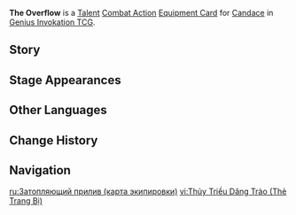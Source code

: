 {{About|the [[Genius Invokation TCG]] Equipment Card|[[Candace]]'s Constellation 6|The Overflow}}
{{Genius Invokation TCG Infobox
|title       = The Overflow
|id          = 212071
|image       = The Overflow Equipment Card.png
|type        = Equipment Card
|group       = Talent;Combat Action
|character   = Candace
|skill       = Sacred Rite: Wagtail's Tide
|effect      = '''Combat Action''': When your active character is '''Candace''', equip this card.<br>After Candace equips this card, immediately use '''[[Sacred Rite: Wagtail's Tide (Character Card Skill)|Sacred Rite: Wagtail's Tide]]''' once.<br>When this card is equipped by Candace, her '''Prayer of the Crimson Crown''' has the following extra effect: '''After your character uses a Normal Attack:''' Deals 1 {{color|Hydro DMG}}. (Once per Round)
|matching    = 3
|energy      = 2
|element     = Hydro
|source1     = Achieve victory within 6 Rounds in [[Genius Invokation TCG/Stage/Candace/Friendly Fracas|Friendly Fracas (Candace)]]
|source2     = Win with less than 2 characters defeated in [[Genius Invokation TCG/Stage/Candace/Friendly Fracas|Friendly Fracas (Candace)]]
}}
'''The Overflow''' is a [[Talent Card|Talent]] [[Combat Action Card|Combat Action]] [[Equipment Card]] for [[Candace (Character Card)|Candace]] in [[Genius Invokation TCG]].

==Story==
{{Description|Those who do not respect the regulations at cards...<br>Are the enemy of all who love the game.|title=Candace: The Overflow}}

==Stage Appearances==
{{Genius Invokation TCG Stage Appearances}}

==Other Languages==
{{Other Languages|Transclude=The Overflow}}

==Change History==
{{Change History|3.8}}

==Navigation==
{{Genius Invokation TCG Navbox|Equipment Card}}

[[ru:Затопляющий прилив (карта экипировки)]]
[[vi:Thủy Triều Dâng Trào (Thẻ Trang Bị)]]